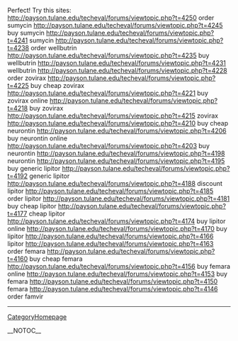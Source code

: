 Perfect! Try this sites: http://payson.tulane.edu/techeval/forums/viewtopic.php?t=4250 order sumycin
http://payson.tulane.edu/techeval/forums/viewtopic.php?t=4245 buy sumycin
http://payson.tulane.edu/techeval/forums/viewtopic.php?t=4241 sumycin
http://payson.tulane.edu/techeval/forums/viewtopic.php?t=4238 order wellbutrin
http://payson.tulane.edu/techeval/forums/viewtopic.php?t=4235 buy wellbutrin
http://payson.tulane.edu/techeval/forums/viewtopic.php?t=4231 wellbutrin
http://payson.tulane.edu/techeval/forums/viewtopic.php?t=4228 order zovirax
http://payson.tulane.edu/techeval/forums/viewtopic.php?t=4225 buy cheap zovirax
http://payson.tulane.edu/techeval/forums/viewtopic.php?t=4221 buy zovirax online
http://payson.tulane.edu/techeval/forums/viewtopic.php?t=4218 buy zovirax
http://payson.tulane.edu/techeval/forums/viewtopic.php?t=4215 zovirax
http://payson.tulane.edu/techeval/forums/viewtopic.php?t=4210 buy cheap neurontin
http://payson.tulane.edu/techeval/forums/viewtopic.php?t=4206 buy neurontin online
http://payson.tulane.edu/techeval/forums/viewtopic.php?t=4203 buy neurontin
http://payson.tulane.edu/techeval/forums/viewtopic.php?t=4198 neurontin
http://payson.tulane.edu/techeval/forums/viewtopic.php?t=4195 buy generic lipitor
http://payson.tulane.edu/techeval/forums/viewtopic.php?t=4192 generic lipitor
http://payson.tulane.edu/techeval/forums/viewtopic.php?t=4188 discount lipitor
http://payson.tulane.edu/techeval/forums/viewtopic.php?t=4185 order lipitor
http://payson.tulane.edu/techeval/forums/viewtopic.php?t=4181 buy cheap lipitor
http://payson.tulane.edu/techeval/forums/viewtopic.php?t=4177 cheap lipitor
http://payson.tulane.edu/techeval/forums/viewtopic.php?t=4174 buy lipitor online
http://payson.tulane.edu/techeval/forums/viewtopic.php?t=4170 buy lipitor
http://payson.tulane.edu/techeval/forums/viewtopic.php?t=4166 lipitor
http://payson.tulane.edu/techeval/forums/viewtopic.php?t=4163 order femara
http://payson.tulane.edu/techeval/forums/viewtopic.php?t=4160 buy cheap femara
http://payson.tulane.edu/techeval/forums/viewtopic.php?t=4156 buy femara online
http://payson.tulane.edu/techeval/forums/viewtopic.php?t=4153 buy femara
http://payson.tulane.edu/techeval/forums/viewtopic.php?t=4150 femara
http://payson.tulane.edu/techeval/forums/viewtopic.php?t=4146 order famvir
----
[[CategoryHomepage]]

__NOTOC__